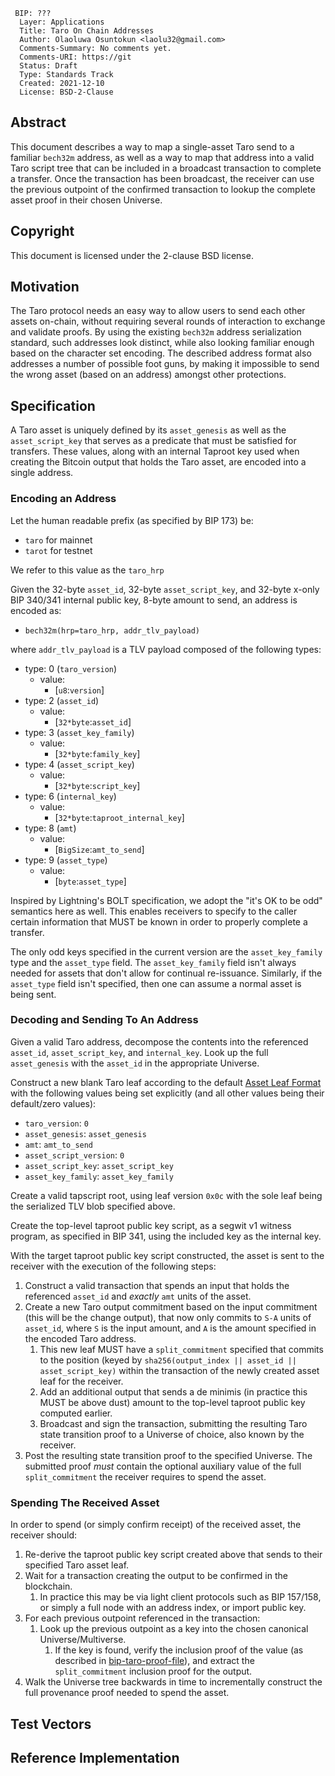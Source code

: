 <pre>
 BIP: ???
  Layer: Applications
  Title: Taro On Chain Addresses
  Author: Olaoluwa Osuntokun <laolu32@gmail.com>
  Comments-Summary: No comments yet.
  Comments-URI: https://git
  Status: Draft
  Type: Standards Track
  Created: 2021-12-10
  License: BSD-2-Clause
</pre>

==Abstract==

This document describes a way to map a single-asset Taro send to a familiar
<code>bech32m</code> address, as well as a way to map that address into a valid
Taro script tree that can be included in a broadcast transaction to complete a
transfer. Once the transaction has been broadcast, the receiver can use the
previous outpoint of the confirmed transaction to lookup the complete asset
proof in their chosen Universe.

==Copyright==

This document is licensed under the 2-clause BSD license.

==Motivation==

The Taro protocol needs an easy way to allow users to send each other assets
on-chain, without requiring several rounds of interaction to exchange and
validate proofs. By using the existing <code>bech32m</code> address
serialization standard, such addresses look distinct, while also looking
familiar enough based on the character set encoding. The described address
format also addresses a number of possible foot guns, by making it impossible
to send the wrong asset (based on an address) amongst other protections.

==Specification==

A Taro asset is uniquely defined by its <code>asset_genesis</code> as well as
the <code>asset_script_key</code> that serves as a predicate that must be
satisfied for transfers. These values, along with an internal Taproot key used
when creating the Bitcoin output that holds the Taro asset, are encoded into a
single address.

===Encoding an Address===

Let the human readable prefix (as specified by BIP 173) be:

* <code>taro</code> for mainnet
* <code>tarot</code> for testnet

We refer to this value as the <code>taro_hrp</code>

Given the 32-byte <code>asset_id</code>, 32-byte
<code>asset_script_key</code>, and 32-byte x-only BIP 340/341 internal public
key, 8-byte amount to send, an address is encoded as:
* <code>bech32m(hrp=taro_hrp, addr_tlv_payload)</code>

where <code>addr_tlv_payload</code> is a TLV payload composed of the following
types:
* type: 0 (<code>taro_version</code>)
** value:
*** [<code>u8</code>:<code>version</code>]
* type: 2 (<code>asset_id</code>)
** value:
*** [<code>32*byte</code>:<code>asset_id</code>]
* type: 3 (<code>asset_key_family</code>)
** value:
*** [<code>32*byte</code>:<code>family_key</code>]
* type: 4 (<code>asset_script_key</code>)
** value:
*** [<code>32*byte</code>:<code>script_key</code>]
* type: 6 (<code>internal_key</code>)
** value:
*** [<code>32*byte</code>:<code>taproot_internal_key</code>]
* type: 8 (<code>amt</code>)
** value:
*** [<code>BigSize</code>:<code>amt_to_send</code>]
* type: 9 (<code>asset_type</code>)
** value:
*** [<code>byte</code>:<code>asset_type</code>]

Inspired by Lightning's BOLT specification, we adopt the "it's OK to be odd"
semantics here as well. This enables receivers to specify to the caller certain
information that MUST be known in order to properly complete a transfer.

The only odd keys specified in the current version are the
<code>asset_key_family</code> type and the <code>asset_type</code> field. The
<code>asset_key_family</code> field isn't always needed for assets that don't
allow for continual re-issuance. Similarly, if the <code>asset_type</code>
field isn't specified, then one can assume a normal asset is being sent.

===Decoding and Sending To An Address===

Given a valid Taro address, decompose the contents into the referenced
<code>asset_id</code>, <code>asset_script_key</code>, and
<code>internal_key</code>. Look up the full <code>asset_genesis</code> with the
<code>asset_id</code> in the appropriate Universe.

Construct a new blank Taro leaf according to the default
[[./bip-taro.mediawiki#asset-leaf-format|Asset Leaf Format]] with the following
values being set explicitly (and all other values being their default/zero
values):
* <code>taro_version</code>: <code>0</code>
* <code>asset_genesis</code>: <code>asset_genesis</code>
* <code>amt</code>: <code>amt_to_send</code>
* <code>asset_script_version</code>: <code>0</code>
* <code>asset_script_key</code>: <code>asset_script_key</code>
* <code>asset_key_family</code>: <code>asset_key_family</code>

Create a valid tapscript root, using leaf version <code>0x0c</code> with the
sole leaf being the serialized TLV blob specified above.

Create the top-level taproot public key script, as a segwit v1 witness
program, as specified in BIP 341, using the included key as the internal key.

With the target taproot public key script constructed, the asset is sent to the
receiver with the execution of the following steps:
# Construct a valid transaction that spends an input that holds the referenced <code>asset_id</code> and ''exactly'' <code>amt</code> units of the asset.
# Create a new Taro output commitment based on the input commitment (this will be the change output), that now only commits to <code>S-A</code> units of <code>asset_id</code>, where <code>S</code> is the input amount, and <code>A</code> is the amount specified in the encoded Taro address.
## This new leaf MUST have a <code>split_commitment</code> specified that commits to the position (keyed by <code>sha256(output_index || asset_id || asset_script_key)</code> within the transaction of the newly created asset leaf for the receiver.
## Add an additional output that sends a de minimis (in practice this MUST be above dust) amount to the top-level taproot public key computed earlier.
## Broadcast and sign the transaction, submitting the resulting Taro state transition proof to a Universe of choice, also known by the receiver.
# Post the resulting state transition proof to the specified Universe. The submitted proof ''must'' contain the optional auxiliary value of the full <code>split_commitment</code> the receiver requires to spend the asset.

===Spending The Received Asset===

In order to spend (or simply confirm receipt) of the received asset, the
receiver should:
# Re-derive the taproot public key script created above that sends to their specified Taro asset leaf.
# Wait for a transaction creating the output to be confirmed in the blockchain.
## In practice this may be via light client protocols such as BIP 157/158, or simply a full node with an address index, or import public key.
# For each previous outpoint referenced in the transaction:
## Look up the previous outpoint as a key into the chosen canonical Universe/Multiverse.
### If the key is found, verify the inclusion proof of the value (as described in [[./bip-taro-proof-file.mediawiki|bip-taro-proof-file]]), and extract the <code>split_commitment</code> inclusion proof for the output.
# Walk the Universe tree backwards in time to incrementally construct the full provenance proof needed to spend the asset.

==Test Vectors==

==Reference Implementation==
